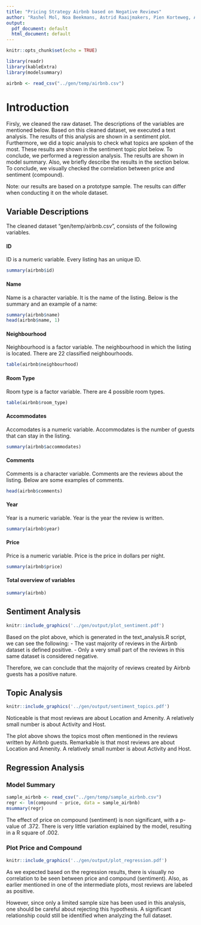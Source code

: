 ```yaml
---
title: "Pricing Strategy Airbnb based on Negative Reviews"
author: "Rashel Mol, Noa Beekmans, Astrid Raaijmakers, Pien Korteweg, Amber Vermeer"
output:
  pdf_document: default
  html_document: default
---
```


```r
knitr::opts_chunk$set(echo = TRUE)
```
```r
library(readr)
library(kableExtra)
library(modelsummary)

airbnb <- read_csv("../gen/temp/airbnb.csv")
```

# Introduction 
Firsly, we cleaned the raw dataset. The descriptions of the variables are mentioned below. Based on this cleaned dataset, we executed a text analysis. The results of this analysis are shown in a sentiment plot. Furthermore, we did a topic analysis to check what topics are spoken of the most. These results are shown in the sentiment topic plot below. To conclude, we performed a regression analysis. The results are shown in model summary. Also, we briefly describe the results in the section below. To conclude, we visually checked the correlation between price and sentiment (compound).

Note: our results are based on a prototype sample. The results can differ when conducting it on the whole dataset. 

## Variable Descriptions 
The cleaned dataset "gen/temp/airbnb.csv", consists of the following variables. 

#### ID 
ID is a numeric variable. Every listing has an unique ID.

```r
summary(airbnb$id)
```

#### Name 
Name is a character variable. It is the name of the listing. Below is the summary and an example of a name: 
```r
summary(airbnb$name)
head(airbnb$name, 1)
```

#### Neighbourhood
Neighbourhood is a factor variable. The neighbourhood in which the listing is located. There are 22 classified neighbourhoods. 

```r
table(airbnb$neighbourhood)
```

#### Room Type
Room type is a factor variable. There are 4 possible room types.
```r
table(airbnb$room_type)
```

#### Accommodates
Accomodates is a numeric variable. Accommodates is the number of guests that can stay in the listing.
```r
summary(airbnb$accommodates)
```

#### Comments
Comments is a character variable. Comments are the reviews about the listing. Below are some examples of comments. 
```r
head(airbnb$comments)
```

#### Year
Year is a numeric variable. Year is the year the review is written.
```r
summary(airbnb$year)
```

#### Price
Price is a numeric variable. Price is the price in dollars per night. 
```r
summary(airbnb$price)
```

#### Total overview of variables
```r
summary(airbnb)
```

## Sentiment Analysis

```r
knitr::include_graphics('../gen/output/plot_sentiment.pdf')
```

Based on the plot above, which is generated in the text_analysis.R script, we can see the following:
- The vast majority of reviews in the Airbnb dataset is defined positive.
- Only a very small part of the reviews in this same dataset is considered negative.

Therefore, we can conclude that the majority of reviews created by Airbnb guests has a positive nature.

## Topic Analysis

```r
knitr::include_graphics('../gen/output/sentiment_topics.pdf')
```
Noticeable is that most reviews are about Location and Amenity. A relatively small number is about Activity and Host. 

The plot above shows the topics most often mentioned in the reviews written by Airbnb guests. Remarkable is that most reviews are about Location and Amenity. A relatively small number is about Activity and Host.

## Regression Analysis

### Model Summary 

```r
sample_airbnb <- read_csv("../gen/temp/sample_airbnb.csv")
regr <- lm(compound ~ price, data = sample_airbnb)
msummary(regr)
```
The effect of price on compound (sentiment) is non significant, with a p-value of .372. There is very little variation explained by the model, resulting in a R square of .002. 

### Plot Price and Compound 

```r
knitr::include_graphics('../gen/output/plot_regression.pdf')
```
As we expected based on the regression results, there is visually no correlation to be seen between price and compound (sentiment). Also, as earlier mentioned in one of the intermediate plots, most reviews are labeled as positive. 

However, since only a limited sample size has been used in this analysis, one should be careful about rejecting this hypothesis. A significant relationship could still be identified when analyzing the full dataset.